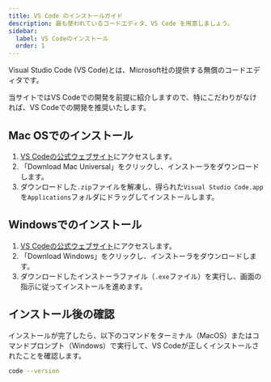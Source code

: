 ```yaml
---
title: VS Code のインストールガイド
description: 最も使われているコードエディタ、VS Code を用意しましょう。
sidebar:
  label: VS Codeのインストール
  order: 1
---
```


Visual Studio Code (VS Code)とは、Microsoft社の提供する無償のコードエディタです。

当サイトではVS Codeでの開発を前提に紹介しますので、特にこだわりがなければ、VS Codeでの開発を推奨いたします。

## Mac OSでのインストール

1. [VS Codeの公式ウェブサイト](https://code.visualstudio.com/)にアクセスします。
2. 「Download Mac Universal」をクリックし、インストーラをダウンロードします。
3. ダウンロードした`.zip`ファイルを解凍し、得られた`Visual Studio Code.app`を`Applications`フォルダにドラッグしてインストールします。

## Windowsでのインストール

1. [VS Codeの公式ウェブサイト](https://code.visualstudio.com/)にアクセスします。
2. 「Download Windows」をクリックし、インストーラをダウンロードします。
3. ダウンロードしたインストーラファイル（`.exe`ファイル）を実行し、画面の指示に従ってインストールを進めます。

## インストール後の確認

インストールが完了したら、以下のコマンドをターミナル（MacOS）またはコマンドプロンプト（Windows）で実行して、VS Codeが正しくインストールされたことを確認します。

```bash
code --version
